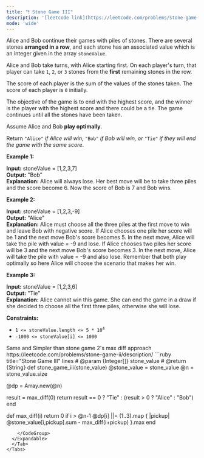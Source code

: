 ```yaml
---
title: "❗️ Stone Game III"
description: '[leetcode link](https://leetcode.com/problems/stone-game-iii/description/)'
mode: 'wide'
---
```

<Tabs>
  <Tab title="Question" icon="circle-question" iconType="regular">
    <Card>
      <p>Alice and Bob continue their games with piles of stones. There are several stones <strong>arranged in a row</strong>, and each stone has an associated value which is an integer given in the array <code>stoneValue</code>.</p>  <p>Alice and Bob take turns, with Alice starting first. On each player&#39;s turn, that player can take <code>1</code>, <code>2</code>, or <code>3</code> stones from the <strong>first</strong> remaining stones in the row.</p>  <p>The score of each player is the sum of the values of the stones taken. The score of each player is <code>0</code> initially.</p>  <p>The objective of the game is to end with the highest score, and the winner is the player with the highest score and there could be a tie. The game continues until all the stones have been taken.</p>  <p>Assume Alice and Bob <strong>play optimally</strong>.</p>  <p>Return <code>&quot;Alice&quot;</code><em> if Alice will win, </em><code>&quot;Bob&quot;</code><em> if Bob will win, or </em><code>&quot;Tie&quot;</code><em> if they will end the game with the same score</em>.</p>   <p><strong class="example">Example 1:</strong></p>   <strong>Input:</strong> stoneValue = [1,2,3,7] <br/> <strong>Output:</strong> &quot;Bob&quot; <br/> <strong>Explanation:</strong> Alice will always lose. Her best move will be to take three piles and the score become 6. Now the score of Bob is 7 and Bob wins.   <p><strong class="example">Example 2:</strong></p>   <strong>Input:</strong> stoneValue = [1,2,3,-9] <br/> <strong>Output:</strong> &quot;Alice&quot; <br/> <strong>Explanation:</strong> Alice must choose all the three piles at the first move to win and leave Bob with negative score. If Alice chooses one pile her score will be 1 and the next move Bob&#39;s score becomes 5. In the next move, Alice will take the pile with value = -9 and lose. If Alice chooses two piles her score will be 3 and the next move Bob&#39;s score becomes 3. In the next move, Alice will take the pile with value = -9 and also lose. Remember that both play optimally so here Alice will choose the scenario that makes her win.   <p><strong class="example">Example 3:</strong></p>   <strong>Input:</strong> stoneValue = [1,2,3,6] <br/> <strong>Output:</strong> &quot;Tie&quot; <br/> <strong>Explanation:</strong> Alice cannot win this game. She can end the game in a draw if she decided to choose all the first three piles, otherwise she will lose.    <p><strong>Constraints:</strong></p>  <ul>  <li><code>1 &lt;= stoneValue.length &lt;= 5 * 10<sup>4</sup></code></li>  <li><code>-1000 &lt;= stoneValue[i] &lt;= 1000</code></li> </ul> 
    </Card>
  </Tab>
  <Tab title="Solution" icon="lightbulb" iconType="regular" >
    <Card>
      Same and Simpler than stone game 2's max diff approach
https://leetcode.com/problems/stone-game-ii/description/
</Card>
  <Expandable title="code">
    <CodeGroup dropdown>
```ruby title="Stone Game III" lines
# @param {Integer[]} stone_value
# @return {String}
def stone_game_iii(stone_value)
  @stone_value = stone_value
  @n = stone_value.size

  @dp = Array.new(@n)

  result = max_diff(0)
  return result == 0 ? "Tie" : (result > 0 ? "Alice" : "Bob")
end

def max_diff(i)
  return 0 if i > @n-1
  @dp[i] ||= (1..3).map { |pickup| @stone_value[i,pickup].sum - max_diff(i+pickup) }.max
end
```
    </CodeGroup>
  </Expandable>
  </Tab>
</Tabs>